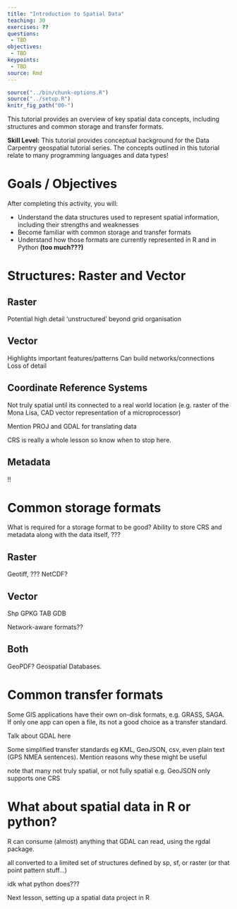 ```yaml
---
title: "Introduction to Spatial Data"
teaching: 30
exercises: ??
questions:
 - TBD
objectives:
 - TBD
keypoints:
 - TBD
source: Rmd
---
```


```r
source("../bin/chunk-options.R")
source("../setup.R")
knitr_fig_path("00-")
```

This tutorial provides an overview of key spatial data concepts, including structures and common storage and transfer formats.

**Skill Level:** This tutorial provides conceptual background for the Data Carpentry
geospatial tutorial series. The concepts outlined in this tutorial relate to many 
programming languages and data types!


# Goals / Objectives

After completing this activity, you will:

* Understand the data structures used to represent spatial information, including their strengths and weaknesses
* Become familiar with common storage and transfer formats
* Understand how those formats are currently represented in R and in Python **(too much???)**


# Structures: Raster and Vector

## Raster

Potential high detail
'unstructured' beyond grid organisation


## Vector

Highlights important features/patterns
Can build networks/connections
Loss of detail


## Coordinate Reference Systems

Not truly spatial until its connected to a real world location (e.g. raster of the Mona Lisa, CAD vector representation of a microprocessor)

Mention PROJ and GDAL for translating data

CRS is really a whole lesson so know when to stop here.

## Metadata

!!

# Common storage formats

What is required for a storage format to be good? Ability to store CRS and metadata along with the data itself, ???

## Raster

Geotiff, ??? NetCDF?

## Vector

Shp GPKG TAB GDB

Network-aware formats??

## Both

GeoPDF? Geospatial Databases.

# Common transfer formats

Some GIS applications have their own on-disk formats, e.g. GRASS, SAGA. If only one app can open a file, its not a good choice as a transfer standard.

Talk about GDAL here

Some simplified transfer standards eg KML, GeoJSON, csv, even plain text (GPS NMEA sentences). Mention reasons why these might be useful

note that many not truly spatial, or not fully spatial e.g. GeoJSON only supports one CRS


# What about spatial data in R or python?

R can consume (almost) anything that GDAL can read, using the rgdal package.

all converted to a limited set of structures defined by sp, sf, or raster (or that point pattern stuff...)

idk what python does???

Next lesson, setting up a spatial data project in R